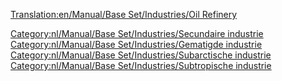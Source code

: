 [[Translation:en/Manual/Base Set/Industries/Oil Refinery]]

{{nl/Manual/Base Set/Industries/Industrieën|image=en/Manual/Base Set/Industries/Oilrefinery.png
|name=Olieraffinaderij
|climates=[[nl/Manual/Klimaat#gematigd|Gematigd]], [[nl/Manual/Klimaat#subarctisch|Subarctisch]], [[nl/Manual/Klimaat#subtropisch|Subtropisch]].
|accepts=[[nl/Manual/Base Set/Cargos/Olie|Olie]]
|produces=[[nl/Manual/Base Set/Cargos/Goederen|Goederen]]
|notes=Kan alleen worden geplaatst vlakbij de randen van de kaart, zelfs bij gebruik van [[nl/Manual/Industrie|sticht een nieuwe industrie]].
Het kan worden vernietigd door een [[nl/Manual/Rampen#explosie-op-een-olie-raffinaderij|ramp met een militaire straaljager]], maar zal zichzelf snel herbouwen.
}}

[[Category:nl/Manual/Base Set/Industries/Secundaire industrie]]
[[Category:nl/Manual/Base Set/Industries/Gematigde industrie]]
[[Category:nl/Manual/Base Set/Industries/Subarctische industrie]]
[[Category:nl/Manual/Base Set/Industries/Subtropische industrie]]